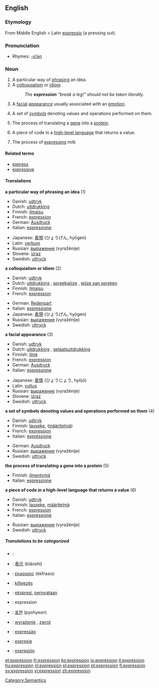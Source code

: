 ==English==

{{rank|bright|scarcely|Paris|733|expression|Duke|battle|bound}}

===Etymology===
From Middle English < Latin [[expressio]] (a pressing out).

===Pronunciation===
*Rhymes: [[Rhymes:English:-ɛʃən|-ɛʃən]]

===Noun===
{{en-noun}}

# A particular way of [[phrase|phrasing]] an idea.
# A [[colloquialism]] or [[idiom]].
#: ''The '''expression''' "break a leg!" should not be taken literally.''
# A [[facial]] [[appearance]] usually associated with an [[emotion]].
# {{math}} A set of [[symbols]] denoting values and operations performed on them.
# {{biology}} The process of translating a [[gene]] into a [[protein]].
# {{cattag|programming}} A piece of code in a [[high-level language]] that returns a value.
# The process of [[express]]ing milk

====Related terms====
*[[express]]
*[[expressive]]

====Translations====
'''a particular way of phrasing an idea''' (1)
{{top}}
*Danish: [[udtryk]] {{n}}
*Dutch: [[uitdrukking]] {{f}}
*Finnish: [[ilmaisu]]
*French: [[expression#French|expression]] {{f}}
*German: [[Ausdruck]] {{m}}
*Italian: [[espressione]] {{f}}
{{mid}}
*Japanese: [[表現]] (ひょうげん, hyōgen)
*Latin: [[verbum]]
*Russian: [[выражение]] (vyražénije) {{n}}
*Slovene: [[izraz]] {{m}}
*Swedish: [[uttryck]] {{n}}
{{bottom}}

'''a colloquialism or idiom''' (2)
{{top}}
*Danish: [[udtryk]] {{n}}
*Dutch: [[uitdrukking]] {{f}}, [[spreekwijze]] {{f}}, [[wijze van spreken]] {{f}}
*Finnish: [[ilmaisu]]
*French: [[expression#French|expression]] {{f}}
{{mid}}
*German: [[Redensart]] {{f}}
*Italian: [[espressione]] {{f}}
*Japanese: [[表現]] (ひょうげん, hyōgen)
*Russian: [[выражение]] (vyražénije) {{n}}
*Swedish: [[uttryck]] {{n}}
{{bottom}}

'''a facial appearance''' (3)
{{top}}
*Danish: [[udtryk]] {{n}}
*Dutch: [[uitdrukking]] {{f}}, [[gelaatsuitdrukking]] {{f}}
*Finnish: [[ilme]]
*French: [[expression#French|expression]] {{f}}
*German: [[Ausdruck]] {{m}}
*Italian: [[espressione]] {{f}}
{{mid}}
*Japanese: [[表情]] (ひょうじょう, hyōjō)
*Latin: [[vultus]]
*Russian: [[выражение]] (vyražénije) {{n}}
*Slovene: [[izraz]] {{m}}
*Swedish: [[uttryck]] {{n}}
{{bottom}}

'''a set of symbols denoting values and operations performed on them''' (4)
{{top}}
*Danish: [[udtryk]] {{n}}
*Finnish: [[lauseke]], ([[määritelmä]])
*French: [[expression#French|expression]] {{f}}
*Italian: [[espressione]] {{f}}
{{mid}}
*German: [[Ausdruck]] {{m}}
*Russian: [[выражение]] (vyražénije) {{n}}
*Swedish: [[uttryck]] {{n}}
{{bottom}}

'''the process of translating a gene into a protein''' (5)
{{top}}
*Finnish: [[ilmentymä]]
*Italian: [[espressione]] {{f}}
{{mid}}
{{bottom}}

'''a piece of code in a high-level language that returns a value''' (6)
{{top}}
*Danish: [[udtryk]] {{n}}
*Finnish: [[lauseke]], [[määritelmä]]
*French: [[expression#French|expression]] {{f}}
*Italian: [[espressione]] {{f}}
{{mid}}
*Russian: [[выражение]] (vyražénije) {{n}}
*Swedish: [[uttryck]] {{n}}
{{bottom}}

=====Translations to be categorized=====
{{checktrans}}
{{top}}
*{{ttbc|Arabic}}: {{ARchar|[[تعبير]]}} {{Unicode|(taʕbí:r)}}
*{{ttbc|Chinese}}: [[表示]] (biǎoshì)
*{{ttbc|Greek}}: [[έκφρασις]] (ékfrasis) {{f}}
*{{ttbc|Hungarian}}: [[kifejezés]]
*{{ttbc|Indonesian}}: [[ekspresi]], [[nyata|pernyataan]]
*{{ttbc|Interlingua}}: expression
{{mid}}
*{{ttbc|Korean}}: [[표현]] (pyohyeon)
*{{ttbc|Polish}}: [[wyrażenie]] {{n}}, [[zwrot]] {{m}}
*{{ttbc|Portuguese}}: [[expressão]] {{f}}
*{{ttbc|Romanian}}: [[expresie]] {{f}}
*{{ttbc|Spanish}}: [[expresión]] {{f}}
{{bottom}}


[[Category:Semantics]]

[[et:expression]]
[[fr:expression]]
[[ko:expression]]
[[io:expression]]
[[it:expression]]
[[hu:expression]]
[[nl:expression]]
[[pl:expression]]
[[pt:expression]]
[[fi:expression]]
[[sv:expression]]
[[vi:expression]]
[[zh:expression]]